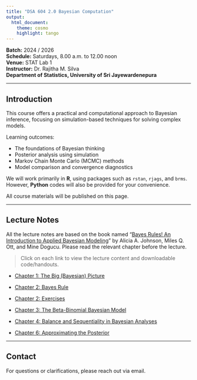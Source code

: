 ```yaml
---
title: "DSA 604 2.0 Bayesian Computation"
output: 
  html_document:
    theme: cosmo
    highlight: tango
---
```


**Batch:** 2024 / 2026\
**Schedule:** Saturdays, 8.00 a.m. to 12.00 noon\
**Venue:** STAT Lab 1\
**Instructor:** Dr. Rajitha M. Silva\
**Department of Statistics, University of Sri Jayewardenepura**

------------------------------------------------------------------------

## Introduction

This course offers a practical and computational approach to Bayesian inference, focusing on simulation-based techniques for solving complex models.

Learning outcomes:

-   The foundations of Bayesian thinking\
-   Posterior analysis using simulation\
-   Markov Chain Monte Carlo (MCMC) methods\
-   Model comparison and convergence diagnostics\

We will work primarily in **R**, using packages such as `rstan`, `rjags`, and `brms`. However, **Python** codes will also be provided for your convenience.

All course materials will be published on this page.

------------------------------------------------------------------------

## Lecture Notes

All the lecture notes are based on the book named "[Bayes Rules! An Introduction to Applied Bayesian Modeling](https://www.bayesrulesbook.com/)" by Alicia A. Johnson, Miles Q. Ott, and Mine Dogucu. Please read the relevant chapter before the lecture.

> Click on each link to view the lecture content and downloadable code/handouts.

-   [Chapter 1: The Big (Bayesian) Picture](chapter1_notes.html)

-   [Chapter 2: Bayes Rule](chapter2.html)

-   [Chapter 2: Exercises](chapter2_with_Exercise)

-   [Chapter 3: The Beta-Binomial Bayesian Model](chapter3.html)

-   [Chapter 4: Balance and Sequentiality in Bayesian Analyses](chapter4.html)

-   [Chapter 6: Approximating the Posterior](chapter6.html)

------------------------------------------------------------------------

## Contact

For questions or clarifications, please reach out via email.
